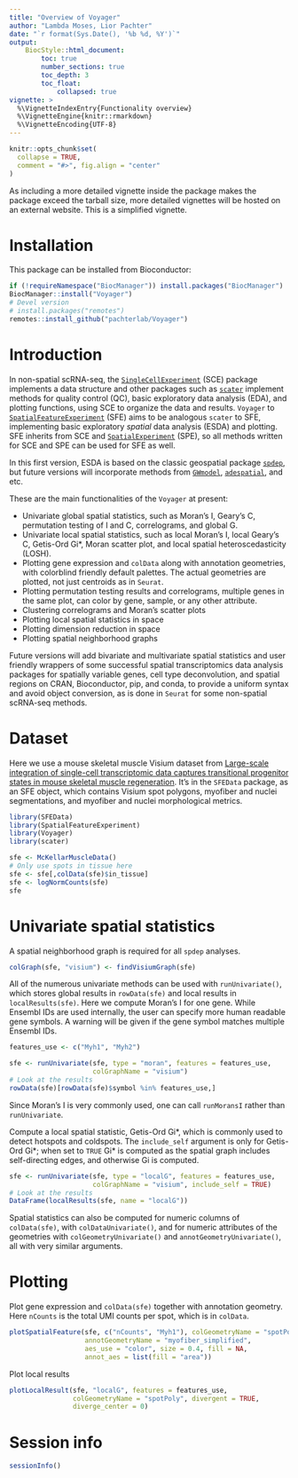 ```yaml
---
title: "Overview of Voyager"
author: "Lambda Moses, Lior Pachter"
date: "`r format(Sys.Date(), '%b %d, %Y')`"
output:
    BiocStyle::html_document:
        toc: true
        number_sections: true
        toc_depth: 3
        toc_float:
            collapsed: true
vignette: >
  %\VignetteIndexEntry{Functionality overview}
  %\VignetteEngine{knitr::rmarkdown}
  %\VignetteEncoding{UTF-8}
---
```


```r
knitr::opts_chunk$set(
  collapse = TRUE,
  comment = "#>", fig.align = "center"
)
```

As including a more detailed vignette inside the package makes the package exceed the tarball size, more detailed vignettes will be hosted on an external website. This is a simplified vignette.

# Installation
This package can be installed from Bioconductor:
```r
if (!requireNamespace("BiocManager")) install.packages("BiocManager")
BiocManager::install("Voyager")
# Devel version
# install.packages("remotes")
remotes::install_github("pachterlab/Voyager")
```

# Introduction
In non-spatial scRNA-seq, the [`SingleCellExperiment`](https://bioconductor.org/packages/release/bioc/html/SingleCellExperiment.html) (SCE) package implements a data structure and other packages such as [`scater`](https://bioconductor.org/packages/release/bioc/html/scater.html) implement methods for quality control (QC), basic exploratory data analysis (EDA), and plotting functions, using SCE to organize the data and results. `Voyager` to [`SpatialFeatureExperiment`](https://bioconductor.org/packages/release/bioc/html/SpatialFeatureExperiment.html) (SFE) aims to be analogous `scater` to SFE, implementing basic exploratory _spatial_ data analysis (ESDA) and plotting. SFE inherits from SCE and [`SpatialExperiment`](https://bioconductor.org/packages/release/bioc/html/SpatialExperiment.html) (SPE), so all methods written for SCE and SPE can be used for SFE as well.

In this first version, ESDA is based on the classic geospatial package [`spdep`](https://r-spatial.github.io/spdep/index.html), but future versions will incorporate methods from [`GWmodel`](https://cran.r-project.org/web/packages/GWmodel/index.html), [`adespatial`](https://cran.r-project.org/web/packages/adespatial/index.html), and etc. 

These are the main functionalities of the `Voyager` at present:

* Univariate global spatial statistics, such as Moran's I, Geary's C, permutation testing of I and C, correlograms, and global G.
* Univariate local spatial statistics, such as local Moran's I, local Geary's C, Getis-Ord Gi\*, Moran scatter plot, and local spatial heteroscedasticity (LOSH).
* Plotting gene expression and `colData` along with annotation geometries, with colorblind friendly default palettes. The actual geometries are plotted, not just centroids as in `Seurat`.
* Plotting permutation testing results and correlograms, multiple genes in the same plot, can color by gene, sample, or any other attribute.
* Clustering correlograms and Moran's scatter plots
* Plotting local spatial statistics in space
* Plotting dimension reduction in space
* Plotting spatial neighborhood graphs

Future versions will add bivariate and multivariate spatial statistics and user friendly wrappers of some successful spatial transcriptomics data analysis packages for spatially variable genes, cell type deconvolution, and spatial regions on CRAN, Bioconductor, pip, and conda, to provide a uniform syntax and avoid object conversion, as is done in `Seurat` for some non-spatial scRNA-seq methods.

# Dataset
Here we use a mouse skeletal muscle Visium dataset from [Large-scale integration of single-cell transcriptomic data captures transitional progenitor states in mouse skeletal muscle regeneration](https://www.nature.com/articles/s42003-021-02810-x). It's in the `SFEData` package, as an SFE object, which contains Visium spot polygons, myofiber and nuclei segmentations, and myofiber and nuclei morphological metrics.
```r
library(SFEData)
library(SpatialFeatureExperiment)
library(Voyager)
library(scater)
```

```r
sfe <- McKellarMuscleData()
# Only use spots in tissue here
sfe <- sfe[,colData(sfe)$in_tissue]
sfe <- logNormCounts(sfe)
sfe
```

# Univariate spatial statistics
A spatial neighborhood graph is required for all `spdep` analyses.
```r
colGraph(sfe, "visium") <- findVisiumGraph(sfe)
```

All of the numerous univariate methods can be used with `runUnivariate()`, which stores global results in `rowData(sfe)` and local results in `localResults(sfe)`. Here we compute Moran's I for one gene. While Ensembl IDs are used internally, the user can specify more human readable gene symbols. A warning will be given if the gene symbol matches multiple Ensembl IDs.
```r
features_use <- c("Myh1", "Myh2")
```

```r
sfe <- runUnivariate(sfe, type = "moran", features = features_use, 
                     colGraphName = "visium")
# Look at the results
rowData(sfe)[rowData(sfe)$symbol %in% features_use,]
```

Since Moran's I is very commonly used, one can call `runMoransI` rather than `runUnivariate`.

Compute a local spatial statistic, Getis-Ord Gi\*, which is commonly used to detect hotspots and coldspots. The `include_self` argument is only for Getis-Ord Gi\*; when set to `TRUE` Gi\* is computed as the spatial graph includes self-directing edges, and otherwise Gi is computed.
```r
sfe <- runUnivariate(sfe, type = "localG", features = features_use,
                     colGraphName = "visium", include_self = TRUE)
# Look at the results
DataFrame(localResults(sfe, name = "localG"))
```

Spatial statistics can also be computed for numeric columns of `colData(sfe)`, with `colDataUnivariate()`, and for numeric attributes of the geometries with `colGeometryUnivariate()` and `annotGeometryUnivariate()`, all with very similar arguments.

# Plotting
Plot gene expression and `colData(sfe)` together with annotation geometry. Here `nCounts` is the total UMI counts per spot, which is in `colData`.
```r
plotSpatialFeature(sfe, c("nCounts", "Myh1"), colGeometryName = "spotPoly", 
                   annotGeometryName = "myofiber_simplified", 
                   aes_use = "color", size = 0.4, fill = NA,
                   annot_aes = list(fill = "area"))
```

Plot local results
```r
plotLocalResult(sfe, "localG", features = features_use, 
                colGeometryName = "spotPoly", divergent = TRUE, 
                diverge_center = 0)
```

# Session info
```r
sessionInfo()
```
